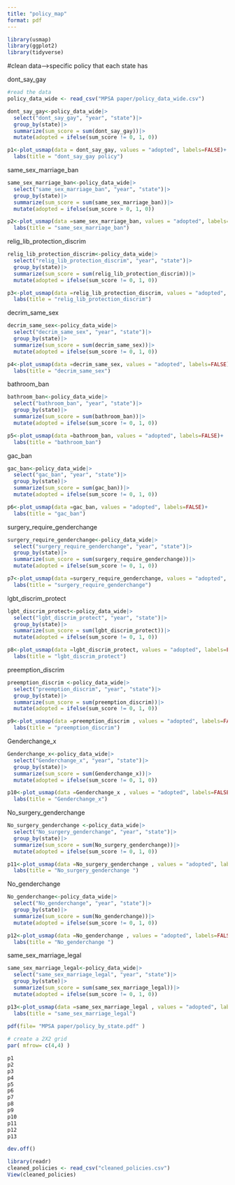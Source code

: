 ```yaml
---
title: "policy_map"
format: pdf
---
```


```r
library(usmap)
library(ggplot2) 
library(tidyverse)
```

#clean data-->specific policy that each state has

dont_say_gay
```r
#read the data
policy_data_wide <- read_csv("MPSA paper/policy_data_wide.csv")

```


```r
dont_say_gay<-policy_data_wide|>
  select("dont_say_gay", "year", "state")|>
  group_by(state)|>
  summarize(sum_score = sum(dont_say_gay))|>
  mutate(adopted = ifelse(sum_score != 0, 1, 0))
```

```r
p1<-plot_usmap(data = dont_say_gay, values = "adopted", labels=FALSE)+
  labs(title = "dont_say_gay policy")
```

same_sex_marriage_ban

```r
same_sex_marriage_ban<-policy_data_wide|>
  select("same_sex_marriage_ban", "year", "state")|>
  group_by(state)|>
  summarize(sum_score = sum(same_sex_marriage_ban))|>
  mutate(adopted = ifelse(sum_score > 0, 1, 0))
```

```r
p2<-plot_usmap(data =same_sex_marriage_ban, values = "adopted", labels=FALSE)+
  labs(title = "same_sex_marriage_ban")
```


relig_lib_protection_discrim

```r
relig_lib_protection_discrim<-policy_data_wide|>
  select("relig_lib_protection_discrim", "year", "state")|>
  group_by(state)|>
  summarize(sum_score = sum(relig_lib_protection_discrim))|>
  mutate(adopted = ifelse(sum_score != 0, 1, 0))
```

```r
p3<-plot_usmap(data =relig_lib_protection_discrim, values = "adopted", labels=FALSE)+
  labs(title = "relig_lib_protection_discrim")
```

decrim_same_sex

```r
decrim_same_sex<-policy_data_wide|>
  select("decrim_same_sex", "year", "state")|>
  group_by(state)|>
  summarize(sum_score = sum(decrim_same_sex))|>
  mutate(adopted = ifelse(sum_score != 0, 1, 0))
```

```r
p4<-plot_usmap(data =decrim_same_sex, values = "adopted", labels=FALSE)+
  labs(title = "decrim_same_sex")
```

bathroom_ban

```r
bathroom_ban<-policy_data_wide|>
  select("bathroom_ban", "year", "state")|>
  group_by(state)|>
  summarize(sum_score = sum(bathroom_ban))|>
  mutate(adopted = ifelse(sum_score != 0, 1, 0))
```

```r
p5<-plot_usmap(data =bathroom_ban, values = "adopted", labels=FALSE)+
  labs(title = "bathroom_ban")
```

gac_ban


```r
gac_ban<-policy_data_wide|>
  select("gac_ban", "year", "state")|>
  group_by(state)|>
  summarize(sum_score = sum(gac_ban))|>
  mutate(adopted = ifelse(sum_score != 0, 1, 0))
```

```r
p6<-plot_usmap(data =gac_ban, values = "adopted", labels=FALSE)+
  labs(title = "gac_ban")
```

surgery_require_genderchange
```r
surgery_require_genderchange<-policy_data_wide|>
  select("surgery_require_genderchange", "year", "state")|>
  group_by(state)|>
  summarize(sum_score = sum(surgery_require_genderchange))|>
  mutate(adopted = ifelse(sum_score != 0, 1, 0))
```

```r
p7<-plot_usmap(data =surgery_require_genderchange, values = "adopted", labels=FALSE)+
  labs(title = "surgery_require_genderchange")
```
lgbt_discrim_protect

```r
lgbt_discrim_protect<-policy_data_wide|>
  select("lgbt_discrim_protect", "year", "state")|>
  group_by(state)|>
  summarize(sum_score = sum(lgbt_discrim_protect))|>
  mutate(adopted = ifelse(sum_score != 0, 1, 0))
```

```r
p8<-plot_usmap(data =lgbt_discrim_protect, values = "adopted", labels=FALSE)+
  labs(title = "lgbt_discrim_protect")
```


preemption_discrim 

```r
preemption_discrim <-policy_data_wide|>
  select("preemption_discrim", "year", "state")|>
  group_by(state)|>
  summarize(sum_score = sum(preemption_discrim))|>
  mutate(adopted = ifelse(sum_score != 0, 1, 0))
```

```r
p9<-plot_usmap(data =preemption_discrim , values = "adopted", labels=FALSE)+
  labs(title = "preemption_discrim")
```


Genderchange_x   
```r
Genderchange_x<-policy_data_wide|>
  select("Genderchange_x", "year", "state")|>
  group_by(state)|>
  summarize(sum_score = sum(Genderchange_x))|>
  mutate(adopted = ifelse(sum_score != 0, 1, 0))
```

```r
p10<-plot_usmap(data =Genderchange_x , values = "adopted", labels=FALSE)+
  labs(title = "Genderchange_x")
```

No_surgery_genderchange   
```r
No_surgery_genderchange <-policy_data_wide|>
  select("No_surgery_genderchange", "year", "state")|>
  group_by(state)|>
  summarize(sum_score = sum(No_surgery_genderchange))|>
  mutate(adopted = ifelse(sum_score != 0, 1, 0))
```

```r
p11<-plot_usmap(data =No_surgery_genderchange , values = "adopted", labels=FALSE)+
  labs(title = "No_surgery_genderchange ")
```

No_genderchange     
```r
No_genderchange<-policy_data_wide|>
  select("No_genderchange", "year", "state")|>
  group_by(state)|>
  summarize(sum_score = sum(No_genderchange))|>
  mutate(adopted = ifelse(sum_score != 0, 1, 0))
```

```r
p12<-plot_usmap(data =No_genderchange , values = "adopted", labels=FALSE)+
  labs(title = "No_genderchange ")
```

same_sex_marriage_legal

```r
same_sex_marriage_legal<-policy_data_wide|>
  select("same_sex_marriage_legal", "year", "state")|>
  group_by(state)|>
  summarize(sum_score = sum(same_sex_marriage_legal))|>
  mutate(adopted = ifelse(sum_score != 0, 1, 0))
```

```r
p13<-plot_usmap(data =same_sex_marriage_legal , values = "adopted", labels=FALSE)+
  labs(title = "same_sex_marriage_legal")
```


```r
pdf(file= "MPSA paper/policy_by_state.pdf" ) 
  
# create a 2X2 grid 
par( mfrow= c(4,4) ) 

p1
p2
p3
p4
p5
p6
p7
p8
p9
p10
p11
p12
p13

dev.off()
```

```r
library(readr)
cleaned_policies <- read_csv("cleaned_policies.csv")
View(cleaned_policies)
```

